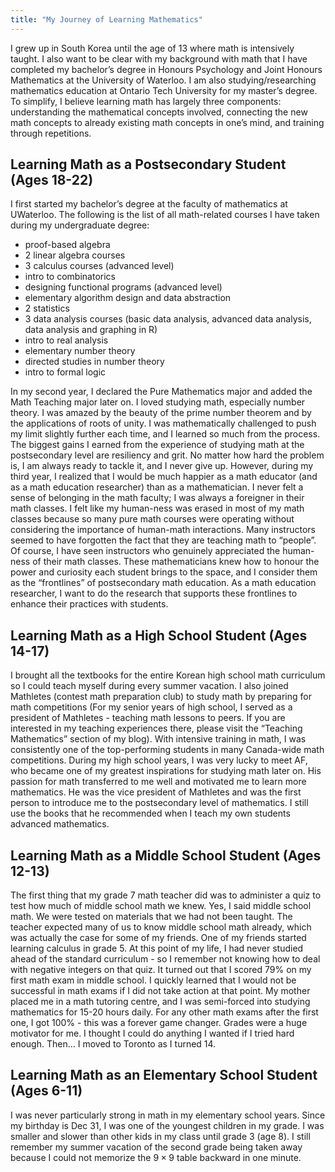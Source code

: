```yaml
---
title: "My Journey of Learning Mathematics"
---
```


I grew up in South Korea until the age of 13 where math is intensively taught. I also want to be clear with my background with math that I have completed my bachelor's degree in Honours Psychology and Joint Honours Mathematics at the University of Waterloo. I am also studying/researching mathematics education at Ontario Tech University for my master's degree. To simplify, I believe learning math has largely three components: understanding the mathematical concepts involved, connecting the new math concepts to already existing math concepts in one's mind, and training through repetitions.

## Learning Math as a Postsecondary Student (Ages 18-22)

I first started my bachelor's degree at the faculty of mathematics at UWaterloo. The following is the list of all math-related courses I have taken during my undergraduate degree:

-   proof-based algebra
-   2 linear algebra courses
-   3 calculus courses (advanced level)
-   intro to combinatorics
-   designing functional programs (advanced level)
-   elementary algorithm design and data abstraction
-   2 statistics
-   3 data analysis courses (basic data analysis, advanced data analysis, data analysis and graphing in R)
-   intro to real analysis
-   elementary number theory
-   directed studies in number theory
-   intro to formal logic

In my second year, I declared the Pure Mathematics major and added the Math Teaching major later on. I loved studying math, especially number theory. I was amazed by the beauty of the prime number theorem and by the applications of roots of unity. I was mathematically challenged to push my limit slightly further each time, and I learned so much from the process. The biggest gains I earned from the experience of studying math at the postsecondary level are resiliency and grit. No matter how hard the problem is, I am always ready to tackle it, and I never give up. However, during my third year, I realized that I would be much happier as a math educator (and as a math education researcher) than as a mathematician. I never felt a sense of belonging in the math faculty; I was always a foreigner in their math classes. I felt like my human-ness was erased in most of my math classes because so many pure math courses were operating without considering the importance of human-math interactions. Many instructors seemed to have forgotten the fact that they are teaching math to "people". Of course, I have seen instructors who genuinely appreciated the human-ness of their math classes. These mathematicians knew how to honour the power and curiosity each student brings to the space, and I consider them as the "frontlines" of postsecondary math education. As a math education researcher, I want to do the research that supports these frontlines to enhance their practices with students.

## Learning Math as a High School Student (Ages 14-17)

I brought all the textbooks for the entire Korean high school math curriculum so I could teach myself during every summer vacation. I also joined Mathletes (contest math preparation club) to study math by preparing for math competitions (For my senior years of high school, I served as a president of Mathletes - teaching math lessons to peers. If you are interested in my teaching experiences there, please visit the "Teaching Mathematics" section of my blog). With intensive training in math, I was consistently one of the top-performing students in many Canada-wide math competitions. During my high school years, I was very lucky to meet AF, who became one of my greatest inspirations for studying math later on. His passion for math transferred to me well and motivated me to learn more mathematics. He was the vice president of Mathletes and was the first person to introduce me to the postsecondary level of mathematics. I still use the books that he recommended when I teach my own students advanced mathematics.

## Learning Math as a Middle School Student (Ages 12-13)

The first thing that my grade 7 math teacher did was to administer a quiz to test how much of middle school math we knew. Yes, I said middle school math. We were tested on materials that we had not been taught. The teacher expected many of us to know middle school math already, which was actually the case for some of my friends. One of my friends started learning calculus in grade 5. At this point of my life, I had never studied ahead of the standard curriculum - so I remember not knowing how to deal with negative integers on that quiz. It turned out that I scored 79% on my first math exam in middle school. I quickly learned that I would not be successful in math exams if I did not take action at that point. My mother placed me in a math tutoring centre, and I was semi-forced into studying mathematics for 15-20 hours daily. For any other math exams after the first one, I got 100% - this was a forever game changer. Grades were a huge motivator for me. I thought I could do anything I wanted if I tried hard enough. Then... I moved to Toronto as I turned 14.

## Learning Math as an Elementary School Student (Ages 6-11)

I was never particularly strong in math in my elementary school years. Since my birthday is Dec 31, I was one of the youngest children in my grade. I was smaller and slower than other kids in my class until grade 3 (age 8). I still remember my summer vacation of the second grade being taken away because I could not memorize the $9 \times 9$ table backward in one minute.
